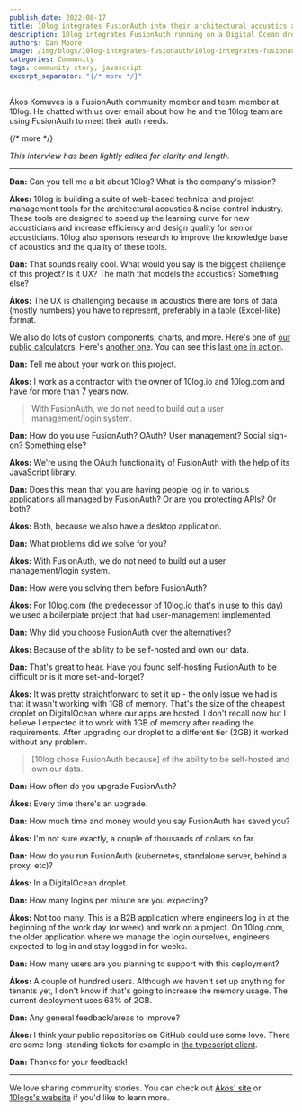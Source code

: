```yaml
---
publish_date: 2022-08-17 
title: 10log integrates FusionAuth into their architectural acoustics applications
description: 10log integrates FusionAuth running on a Digital Ocean droplet into their architectural acoustics web and desktop applications.
authors: Dan Moore
image: /img/blogs/10log-integrates-fusionauth/10log-integrates-fusionauth.png
categories: Community
tags: community story, javascript
excerpt_separator: "{/* more */}"
---
```


Ákos Komuves is a FusionAuth community member and team member at 10log. He chatted with us over email about how he and the 10log team are using FusionAuth to meet their auth needs. 

{/* more */}

*This interview has been lightly edited for clarity and length.*

-------

**Dan:** Can you tell me a bit about 10log? What is the company's mission?

**Ákos:** 10log is building a suite of web-based technical and project management tools for the architectural acoustics & noise control industry. These tools are designed to speed up the learning curve for new acousticians and increase efficiency and design quality for senior acousticians. 10log also sponsors research to improve the knowledge base of acoustics and the quality of these tools.

**Dan:** That sounds really cool. What would you say is the biggest challenge of this project? Is it UX? The math that models the acoustics? Something else?

**Ákos:** The UX is challenging because in acoustics there are tons of data (mostly numbers) you have to represent, preferably in a table (Excel-like) format.

We also do lots of custom components, charts, and more. Here's one of [our public calculators](https://www.10log.com/public/rt). Here's [another one](https://www.10log.com/public/raytracer). You can see this [last one in action](https://www.youtube.com/watch?v=cBA91hA2NEw).

**Dan:** Tell me about your work on this project.

**Ákos:** I work as a contractor with the owner of 10log.io and 10log.com and have for more than 7 years now.

> With FusionAuth, we do not need to build out a user management/login system. 

**Dan:** How do you use FusionAuth? OAuth? User management? Social sign-on? Something else?

**Ákos:**  We're using the OAuth functionality of FusionAuth with the help of its JavaScript library.

**Dan:** Does this mean that you are having people log in to various applications all managed by FusionAuth? Or are you protecting APIs? Or both? 

**Ákos:** Both, because we also have a desktop application.

**Dan:** What problems did we solve for you?

**Ákos:** With FusionAuth, we do not need to build out a user management/login system. 

**Dan:** How were you solving them before FusionAuth?

**Ákos:** For 10log.com (the predecessor of 10log.io that's in use to this day) we used a boilerplate project that had user-management implemented. 

**Dan:** Why did you choose FusionAuth over the alternatives?

**Ákos:** Because of the ability to be self-hosted and own our data.

**Dan:** That's great to hear. Have you found self-hosting FusionAuth to be difficult or is it more set-and-forget?

**Ákos:** It was pretty straightforward to set it up - the only issue we had is that it wasn't working with 1GB of memory. That's the size of the cheapest droplet on DigitalOcean where our apps are hosted.
I don't recall now but I believe I expected it to work with 1GB of memory after reading the requirements. After upgrading our droplet to a different tier (2GB) it worked without any problem. 

> [10log chose FusionAuth because] of the ability to be self-hosted and own our data.

**Dan:** How often do you upgrade FusionAuth?

**Ákos:** Every time there's an upgrade. 

**Dan:** How much time and money would you say FusionAuth has saved you?

**Ákos:** I'm not sure exactly, a couple of thousands of dollars so far.

**Dan:** How do you run FusionAuth (kubernetes, standalone server, behind a proxy, etc)?

**Ákos:** In a DigitalOcean droplet.

**Dan:** How many logins per minute are you expecting?

**Ákos:** Not too many. This is a B2B application where engineers log in at the beginning of the work day (or week) and work on a project. On 10log.com, the older application where we manage the login ourselves, engineers expected to log in and stay logged in for weeks.

**Dan:** How many users are you planning to support with this deployment?

**Ákos:** A couple of hundred users. Although we haven't set up anything for tenants yet, I don't know if that's going to increase the memory usage. The current deployment uses 63% of 2GB.

**Dan:** Any general feedback/areas to improve?

**Ákos:** I think your public repositories on GitHub could use some love. There are some long-standing tickets for example in [the typescript client](https://github.com/FusionAuth/fusionauth-typescript-client).

**Dan:** Thanks for your feedback!

-------

We love sharing community stories. You can check out [Ákos' site](http://akoskm.com/) or [10logs's website](https://10log.io/) if you'd like to learn more. 
